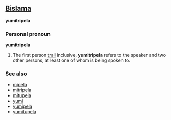 ==[[Bislama]]==
'''yumitripela'''

===Personal pronoun===
'''yumitripela'''

# The first person [[trail]] inclusive, '''yumitripela''' refers to the speaker and two other persons, at least one of whom is being spoken to.

===See also===
*[[mipela]]
*[[mitripela]]
*[[mitupela]]
*[[yumi]]
*[[yumipela]]
*[[yumitupela]]